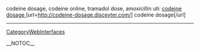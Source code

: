 codeine dosage, codeine online, tramadol dose, amoxicillin uti: <a href=' http://codeine-dosage.disceyter.com/ '> codeine dosage </a> [url=http://codeine-dosage.disceyter.com/] codeine dosage[/url]
----
[[CategoryWebInterfaces]]

__NOTOC__